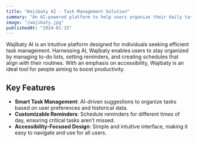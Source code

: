 ```yaml
---
title: "Wajibaty AI - Task Management Solution"
summary: "An AI-powered platform to help users organize their daily tasks, offering smart to-do lists, schedules, and reminders."
image: "/wajibaty.jpg"
publishedAt: "2024-01-15"
---
```


Wajibaty AI is an intuitive platform designed for individuals seeking efficient task management. Harnessing AI, Wajibaty enables users to stay organized by managing to-do lists, setting reminders, and creating schedules that align with their routines. With an emphasis on accessibility, Wajibaty is an ideal tool for people aiming to boost productivity.

## Key Features

- **Smart Task Management**: AI-driven suggestions to organize tasks based on user preferences and historical data.
- **Customizable Reminders**: Schedule reminders for different times of day, ensuring critical tasks aren’t missed.
- **Accessibility-Focused Design**: Simple and intuitive interface, making it easy to navigate and use for all users.
